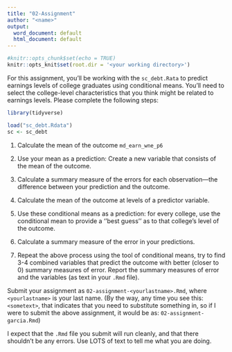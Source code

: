---
title: "02-Assignment"
author: "<name>"
output:
  word_document: default
  html_document: default
---

```{r setup, include=FALSE}
#knitr::opts_chunk$set(echo = TRUE)
knitr::opts_knit$set(root.dir = '<your working directory>')
```
For this assignment, you'll be working with the `sc_debt.Rata` to predict earnings levels of college graduates using conditional means. You'll need to select the college-level characteristics that you think might be related to earnings levels. Please complete the following steps:

```{r}
library(tidyverse)
```

```{r}
load("sc_debt.Rdata")
sc <- sc_debt
```


1. Calculate the mean of the outcome `md_earn_wne_p6`

2. Use your mean as a prediction: Create a new variable that consists of the mean of the outcome.

3. Calculate a summary measure of the errors for each observation---the difference between your prediction and the outcome.

4. Calculate the mean of the outcome at levels of a predictor variable. 
5. Use these conditional means as a prediction: for every college, use the conditional mean to provide a ''best guess'' as to that college's level of the outcome.  

6. Calculate a summary measure of the error in your predictions.

7. Repeat the above process using the tool of conditional means, try to find 3-4 combined variables that predict the outcome with better (closer to 0) summary measures of error. Report the summary measures of error and the variables (as text in your `.Rmd` file).

Submit your assignment as `02-assignment-<yourlastname>.Rmd`, where `<yourlastname>` is your last name. (By the way, any time you see this: `<sometext>`, that indicates that you need to substitute something in, so if I were to submit the above assignment, it would be as: `02-assignment-garcia.Rmd`)

I expect that the `.Rmd` file you submit will run cleanly, and that there shouldn't be any errors. Use LOTS of text to tell me what you are doing. 
